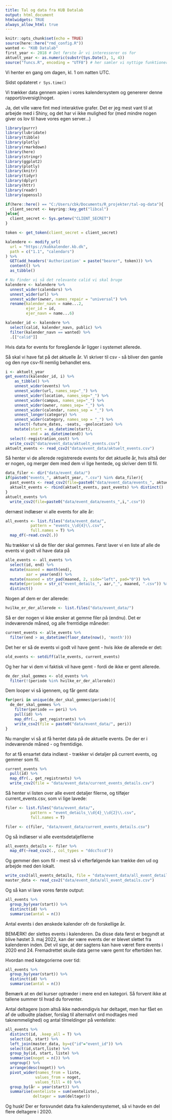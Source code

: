```yaml
---
title: Tal og data fra KUB Datalab
output: html_document
htmlwidgets: TRUE
always_allow_html: true
---
```

```r
knitr::opts_chunk$set(echo = TRUE)
source(here::here("rmd_config.R"))
wanted <- "KUB Datalab"
first_year <- 2018 # Det første år vi interesserer os for
aktuelt_year <- as.numeric(substr(Sys.Date(), 1, 4))
source("funcs.R", encoding = "UTF8") # her samler vi nyttige funktioner
```

Vi henter en gang om dagen, kl. 1 om natten UTC.

Sidst opdateret `r Sys.time()`




Vi trækker data gennem apien i vores kalendersystem og genererer denne 
rapport/oversigt/noget.

Ja, det ville være fint med interaktive grafer. Det er jeg mest vant til at 
arbejde med i Shiny, og det har vi ikke mulighed for (med mindre nogen giver
os lov til have vores egen server...)

```r
library(purrr)
library(lubridate)
library(tibble)  
library(plotly)
library(rmarkdown)
library(here)
library(stringr)
library(ggplot2)
library(plotly)
library(knitr)
library(tidyr)
library(dplyr)
library(httr) 
library(readr)
library(openssl)
```


```r
if(here::here() == "C:/Users/cbk/Documents/R_projekter/tal-og-data"){
  client_secret <- keyring::key_get("libcal")
}else{
  client_secret <- Sys.getenv("CLIENT_SECRET")
}
```

```r
token <- get_token(client_secret = client_secret)
```

```r
kalendere <- modify_url(
  url = "https://kubkalender.kb.dk",
  path = c("1.1", "calendars")
) %>% 
  GET(add_headers('Authorization' = paste("bearer", token))) %>% 
  content() %>% 
  as_tibble()
```

```r
# Nu finder vi så det relevante calid vi skal bruge
kalendere <- kalendere %>%
  unnest_wider(calendars) %>%
  unnest_wider(url) %>%
  unnest_wider(owner, names_repair = "universal") %>%
  rename(kalender_navn = name...2,
         ejer_id = id,
         ejer_navn = name...6)

kalender_id <- kalendere %>%
  select(calid, kalender_navn, public) %>%
  filter(kalender_navn == wanted) %>% 
  .[["calid"]]
```

Hvis data for events for foregående år ligger i systemet allerede.

Så skal vi have fat på det aktuelle år.
Vi skriver til csv - så bliver den gamle og den nye csv-fil nemlig 
behandlet ens.
```r
i <- aktuelt_year
get_events(kalender_id, i) %>% 
    as_tibble() %>% 
    unnest_wider(events) %>%
    unnest_wider(url, names_sep="_") %>%
    unnest_wider(location, names_sep="_") %>%
    unnest_wider(campus, names_sep="_") %>%
    unnest_wider(owner, names_sep= "_") %>%
    unnest_wider(calendar, names_sep = "_") %>% 
    unnest_longer(category) %>% 
    unnest_wider(category, names_sep = "_") %>% 
    select(-future_dates, -seats, -geolocation) %>% 
    mutate(start = as_datetime(start),
           end = as_datetime(end)) %>% 
  select(-registration_cost) %>% 
  write_csv2("data/event_data/aktuelt_events.csv")
aktuelt_events <- read_csv2("data/event_data/aktuelt_events.csv")
```

Så henter vi de allerede registrerede events for det aktuelle år, hvis altså
der er nogen, og merger dem
med dem vi lige hentede, og skriver dem til fil.
```r
data_filer <- dir("data/event_data/")
if(paste0("events_", aktuelt_year, ".csv") %in% data_filer){
  past_events <- read_csv2(file=paste0("data/event_data/events_", aktuelt_year, ".csv"))
  aktuelt_events <- rbind(aktuelt_events, past_events) %>% distinct()
}
aktuelt_events %>% 
  write_csv2(file=paste0("data/event_data/events_",i,".csv"))
```


dernæst indlæser vi alle events for alle år:
```r
all_events <- list.files("data/event_data/", 
           pattern = "events_\\d{4}\\.csv",
           full.names = T) %>% 
  map_df(~read.csv2(.))
```

Nu trækker vi så de filer der skal gemmes. Først laver vi 
en liste af alle de events vi godt vil have data på
```r
alle_events <- all_events %>% 
  select(id, end) %>% 
  mutate(maaned = month(end),
         aar = year(end)) %>% 
  mutate(maaned = str_pad(maaned, 2, side="left", pad="0")) %>% 
  mutate(periode = str_c("event_details_", aar,"_", maaned, ".csv")) %>% 
  distinct()
```

Nogen af dem er der allerede:
```r
hvilke_er_der_allerede <- list.files("data/event_data/")
```

Så er der nogen vi ikke ønsker at gemme filer på (endnu).
Det er indeværende måned, og alle fremtidige måneder:
```r
current_events <- alle_events %>% 
  filter(end > as_datetime(floor_date(now(), 'month')))
```

Det her er så de events vi godt vil have gemt - hvis ikke de allerede 
er det:
```r
old_events <- setdiff(alle_events, current_events)
```

Og her har vi dem vi faktisk vil have gemt - fordi de ikke er gemt
allerede.
```r
de_der_skal_gemmes <- old_events %>% 
  filter(!(periode %in% hvilke_er_der_allerede))
```

Dem looper vi så igennem, og får gemt data:
```r
for(peri in unique(de_der_skal_gemmes$periode)){
  de_der_skal_gemmes %>% 
    filter(periode == peri) %>% 
    pull(id) %>% 
    map_dfr(., get_registrants) %>% 
    write_csv2(file = paste0("data/event_data/", peri))
}
```

Nu mangler vi så at få hentet data på de aktuelle events.
De der er i indeværende måned - og fremtidige.

for at få ensartet data indlæst - trækker vi detaljer på 
current events, og gemmer som fil.
```r
current_events %>% 
  pull(id) %>% 
  map_dfr(., get_registrants) %>% 
  write_csv2(file = "data/event_data/current_events_details.csv")
```

Så henter vi listen over alle event detaljer filerne, og 
tilføjer current_events.csv, som vi lige lavede:
```r
filer <- list.files("data/event_data/",
           pattern = "event_details_\\d{4}_\\d{2}\\.csv",
           full.names = T)

filer <- c(filer, "data/event_data/current_events_details.csv")
```

Og så indlæser vi alle eventsdetaljefilerne
```r
all_events_details <- filer %>% 
  map_df(~read_csv2(., col_types = "ddccTccd"))
```

Og gemmer den som fil - mest så vi efterfølgende kan trække den
ud og arbejde med den lokalt.
```r
write_csv2(all_events_details, file = "data/event_data/all_event_details.csv")
master_data <- read_csv2("data/event_data/all_event_details.csv")
```


Og så kan vi lave vores første output:
```r
all_events %>% 
  group_by(year(start)) %>% 
  distinct(id) %>% 
  summarise(antal = n())
```

Antal events i den ønskede kalender ofr de forskellige år.

BEMÆRK! der slettes events i kalenderen. Da disse data først er begyndt at blive
høstet 3. maj 2022, kan der være events der er blevet slettet fra kalenderen inden.
Det vil sige, at der sagtens kan have været flere events i 2020 end 24. 
Fremadrettet skulle data gerne være gemt for eftertiden her.

Hvordan med kategorierne over tid:
```r
all_events %>% 
  group_by(year(start)) %>% 
  distinct(id) %>% 
  summarise(antal = n())
```
Bemærk at en del kurser optræder i mere end en kategori. Så forvent
ikke at tallene summer til hvad du forventer.

Antal deltagere (som altså ikke nødvendigvis har deltaget, men har fået en af de udbudte pladser, forslag til alternativt ord modtages med taknemmelighed) og antal tilmeldinger på venteliste:
```r
all_events %>% 
  distinct(id, .keep_all = T) %>% 
  select(id, start) %>% 
  left_join(master_data, by=c("id"="event_id")) %>% 
  select(id,start,liste) %>% 
  group_by(id, start, liste) %>% 
  summarise(noget = n()) %>% 
  ungroup() %>% 
  arrange(desc(noget)) %>% 
  pivot_wider(names_from = liste,
             values_from = noget,
             values_fill = 0) %>% 
  group_by(år = year(start)) %>% 
  summarise(venteliste = sum(venteliste),
            deltager = sum(deltager))
```
Og husk! Der er forsvundet data fra kalendersystemet, så vi havde en del flere deltagere i 2020.
